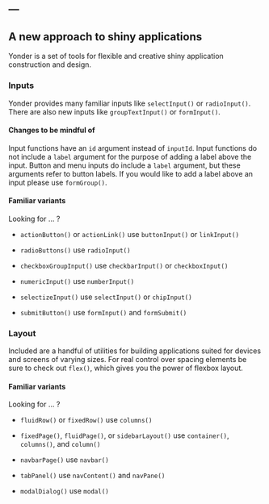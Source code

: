 ---
---

## A new approach to shiny applications

Yonder is a set of tools for flexible and creative shiny application
construction and design.

### Inputs

Yonder provides many familiar inputs like `selectInput()` or `radioInput()`.
There are also new inputs like `groupTextInput()` or `formInput()`.

#### Changes to be mindful of

Input functions have an `id` argument instead of `inputId`. Input functions do
not include a `label` argument for the purpose of adding a label above the
input. Button and menu inputs do include a `label` argument, but these arguments
refer to button labels. If you would like to add a label above an input please
use `formGroup()`.

#### Familiar variants

Looking for ... ?

* `actionButton()` or `actionLink()` use `buttonInput()` or `linkInput()`

* `radioButtons()` use `radioInput()`

* `checkboxGroupInput()` use `checkbarInput()` or `checkboxInput()`

* `numericInput()` use `numberInput()`

* `selectizeInput()` use `selectInput()` or `chipInput()`

* `submitButton()` use `formInput()` and `formSubmit()`

### Layout

Included are a handful of utilities for building applications suited for
devices and screens of varying sizes. For real control over spacing elements
be sure to check out `flex()`, which gives you the power of flexbox layout.

#### Familiar variants

Looking for ... ?

* `fluidRow()` or `fixedRow()` use `columns()`

* `fixedPage()`, `fluidPage()`, or `sidebarLayout()` use `container()`,
  `columns()`, and `column()`

* `navbarPage()` use `navbar()`

* `tabPanel()` use `navContent()` and `navPane()`

* `modalDialog()` use `modal()`
